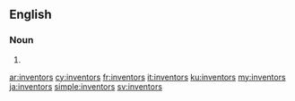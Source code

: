 ==English==

===Noun===
{{head|en|plural}}

# {{plural of|inventor|lang=en}}

[[ar:inventors]]
[[cy:inventors]]
[[fr:inventors]]
[[it:inventors]]
[[ku:inventors]]
[[my:inventors]]
[[ja:inventors]]
[[simple:inventors]]
[[sv:inventors]]